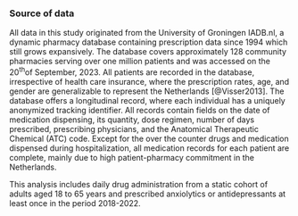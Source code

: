 ::: {.content-visible unless-meta="in.article"}
### Source of data
:::

All data in this study originated from the University of Groningen IADB.nl, a dynamic pharmacy database containing prescription data since 1994 which still grows expansively. The database covers approximately 128 community pharmacies serving over one million patients and was accessed on the 20^th^of September, 2023. All patients are recorded in the database, irrespective of health care insurance, where the prescription rates, age, and gender are generalizable to represent the Netherlands [@Visser2013]. The database offers a longitudinal record, where each individual has a uniquely anonymized tracking identifier. All records contain fields on the date of medication dispensing, its quantity, dose regimen, number of days prescribed, prescribing physicians, and the Anatomical Therapeutic Chemical (ATC) code. Except for the over the counter drugs and medication dispensed during hospitalization, all medication records for each patient are complete, mainly due to high patient-pharmacy commitment in the Netherlands.

This analysis includes daily drug administration from a static cohort of adults aged 18 to 65 years and prescribed anxiolytics or antidepressants at least once in the period 2018-2022.
